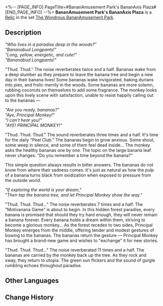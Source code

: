 <%-- [PAGE_INFO]
PageTitle=#BananAmusement Park's BananAxis Plaza#
[END_PAGE_INFO] --%>
{{Relic Infobox
|id        = 63185
|image     = Item BananAmusement Park's BananAxis Plaza.png{{subst:void|<!--$UPLOAD:<<SpriteOutput/RelicFigures/IconRelic_318_5.png>-<Item BananAmusement Park's BananAxis Plaza.png>-<Relic Icons>>-->}}
|set       = The Wondrous BananAmusement Park
|piece     = Link Rope
|mentions  = 
}}
{{Description|Encapsulated in the plane is a scientific organization's laboratory. Due to memetic corruption, true and false information has been completely mixed together, becoming impossible to separate. As such, this place has been cognitively reshaped into "BananAmusement Park."}}
'''BananAmusement Park's BananAxis Plaza''' is a [[Relic]] in the set [[The Wondrous BananAmusement Park]].

==Description==
''"Who lives in a paradise deep in the woods?"''<br />''"Bananabud Longpants!"''<br />''"Long, yellow, energetic, and cute!"''<br />''"Bananabud Longpants!"''

"Thud. Thud." The noise reverberates twice and a half. Bananas wake from a deep slumber as they prepare to leave the banana tree and begin a new day in their banana lives! Some bananas wake invigorated, baking durians into pies, and frolic merrily in the woods. Some bananas are more solemn, rubbing coconuts on themselves to add some fragrance. The monkey looks upon this lively scene with satisfaction, unable to resist happily calling out to the bananas &mdash;

''"Are you ready, bananas?"''<br />''"Aye, Principal Monkey!"''<br />''"I can't hear you!"''<br />''"AYE! PRINCIPAL MONKEY!"''

"Thud. Thud. Thud." The sound reverberates three times and a half. It's time for the daily "Peel Club." The bananas begin to grow anxious. Some shout, some weep in silence, and some of them feel dead inside... The monkey asks the healthy bananas one by one. The topic on the large banana leaf never changes: "Do you remember a time beyond the banana?"

This simple question always results in bitter answers. The bananas do not know from where their sadness comes. It's just as natural as how the pulp of a banana turns black from oxidization when exposed to pressure from the outside world.

''"If exploring the world is your dream,"''<br />''"Then tap the banana tree, and let Principal Monkey show the way."''

"Thud. Thud. Thud..." The noise reverberates 7 times and a half. The "Motivanana Game" is about to begin. In this hidden forest paradise, every banana is promised that should they try hard enough, they will never remain a banana forever. Every banana holds a dream within them, striving to become a glorious monkey... As the forest recedes to two sides, Principal Monkey emerges from the middle, offering tender and modest gestures of bowing to the bananas. The bananas return the gesture &mdash; Principal Monkey has brought a brand-new game and wishes to "exchange" it for new stories.

"Thud. Thud. Thud..." The noise reverberated 11 times and a half. The bananas are carried by the monkey back up the tree. As they rock and sway, they return to utopia. The green sun flickers and the sound of gurgle rumbling echoes throughout paradise.

==Other Languages==
{{Other Languages
|en   = BananAmusement Park's BananAxis Plaza
|zhs  = 蕉乐园的蕉芯广场
|zht  = 蕉樂園的蕉芯廣場
|ja   = バナダイスの{{Rubi|中央広場|ちゅうおうひろば}}
|ko   = 나나 낙원의 중앙 광장
|es   = Plaza nuclear de Platanolandia
|fr   = Grand-Place du Parc de bananattractions
|ru   = Плодовая площадь Бананового рая
|th   = BananAmusement Park's BananAxis Plaza
|vi   = Quảng Trường Chuối Ở Công Viên Chuối
|de   = Kernplatz im Banana-Park
|id   = BananAmusement Park's BananAxis Plaza
|pt   = Praça do BananEixo do Parque Bananalândia
}}

==Change History==
{{Change History|2.5}}